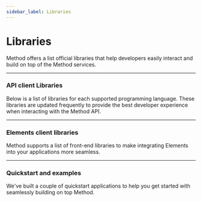 ```yaml
---
sidebar_label: Libraries
---
```



# Libraries

Method offers a list official libraries that help developers easily interact and
build on top of the Method services.

---

### API client Libraries

Below is a list of libraries for each supported programming language. These libraries
are updated frequently to provide the best developer experience when interacting with
the Method API.

<CardContainer>
  <LibraryPlatformCard
    href="https://github.com/MethodFi/method-node"
    logo="/img/libraries/nodejs-logo.png"
    packageName="method-node"
  />
  <LibraryPlatformCard
    href="https://github.com/MethodFi/method-python"
    logo="/img/libraries/python-logo.png"
    packageName="method-python"
  />
</CardContainer>

<!-- <LibraryPlatformCard href="#" logo="/img/libraries/go-logo.png" packageName="method-go" /> -->
<!-- <LibraryPlatformCard href="#" logo="/img/libraries/ruby-logo.png" packageName="method-ruby" /> -->
<!-- <LibraryPlatformCard href="#" logo="/img/libraries/java-logo.png" packageName="method-java" /> -->
<!-- <LibraryPlatformCard href="#" logo="/img/libraries/php-logo.png" packageName="method-php" /> -->

---

### Elements client libraries

Method supports a list of front-end libraries to make integrating Elements into your
applications more seamless.

<CardContainer>
  <LibraryPlatformCard
    href="/libraries/elements/js"
    logo="/img/libraries/js-logo.png"
    packageName="method-js"
  />
  <LibraryPlatformCard
    href="https://github.com/MethodFi/react-method-elements"
    logo="/img/libraries/react-logo.png"
    packageName="react-method-elements"
  />
</CardContainer>

<!-- <LibraryPlatformCard href="#" logo="/img/libraries/react-logo.png" packageName="react-native-method-elements" /> -->
<!-- <LibraryPlatformCard href="#" logo="/img/libraries/ios-logo.png" packageName="method-ios" /> -->
<!-- <LibraryPlatformCard href="#" logo="/img/libraries/android-logo.png" packageName="method-android" /> -->

---

### Quickstart and examples

We've built a couple of quickstart applications to help you get started with seamlessly building on top Method.

<CardContainer>
  <LibraryPlatformCard
    href="https://github.com/MethodFi/method-postman"
    logo="/img/libraries/postman-logo.png"
    packageName="method-postman" />
</CardContainer>
